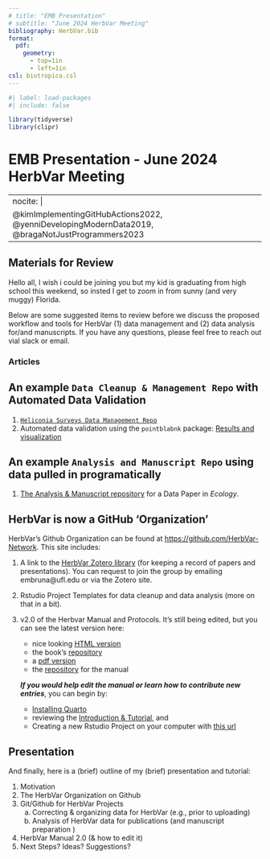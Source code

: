 ```yaml
---
# title: "EMB Presentation"
# subtitle: "June 2024 HerbVar Meeting"
bibliography: HerbVar.bib
format: 
  pdf:
    geometry: 
      - top=1in
      - left=1in
csl: biotropica.csl
---
```


```r
#| label: load-packages
#| include: false

library(tidyverse)
library(clipr)
```
<!-- add this? https://www.emilyriederer.com/post/data-valid-lightweight/ -->


# EMB Presentation - June 2024 HerbVar Meeting

---
nocite: |
    @kimImplementingGitHubActions2022, @yenniDevelopingModernData2019, @bragaNotJustProgrammers2023
---

## Materials for Review

Hello all, I wish i could be joining you but my kid is graduating from high school this weekend, so insted I get to zoom in from sunny (and very muggy) Florida. 

Below are some suggested items to review before we discuss the proposed workflow and tools for HerbVar (1) data management and (2) data analysis for/and manuscripts. If you have any questions, please feel free to reach out vial slack or email.  

### Articles  

::: {#refs}
:::

## An example `Data Cleanup & Management Repo` with Automated Data Validation

1. [`Heliconia Surveys Data Management Repo`](https://github.com/BrunaLab/HeliconiaSurveys)
2. Automated data validation using the `pointblabnk` package: [Results and visualization](https://brunalab.github.io/HeliconiaSurveys/survey_validation/survey_validation.html)

## An example `Analysis and Manuscript Repo` using data pulled in programatically

1. [The Analysis & Manuscript repository](https://github.com/BrunaLab/Bruna_etal_HeliconiaDataPaper) for a Data Paper in _Ecology_.

## HerbVar is now a GitHub 'Organization'

HerbVar's Github Organization can be found at [https://github.com/HerbVar-Network](https://github.com/HerbVar-Network). This site includes: 

1. A link to the [HerbVar Zotero library](https://www.zotero.org/groups/5539815/herbvar) (for keeping a record of papers and presentations). You can request to join the group by emailing embruna@ufl.edu or via the Zotero site.

2. Rstudio Project Templates for data cleanup and data analysis (more on that in a bit). 

3. v2.0 of the Herbvar Manual and Protocols. It's still being edited, but you can see the latest version here: 

    - nice looking [HTML version](https://herbvar-network.github.io/herbvar_manual/)
    - the book's [repository](https://github.com/HerbVar-Network/herbvar_manual)
    - a [pdf version](https://github.com/HerbVar-Network/herbvar_manual/blob/c16cb0533026ed18a834b3b5b25e52aa76436ff3/_book/HerbVar-Project-Manual---Field-Protocols.pdf) 
    - the [repository](https://github.com/HerbVar-Network/herbvar_manual) for the manual

    ***If you would help edit the manual or learn how to contribute new entries***, you can begin by:  
  
   - [Installing Quarto](https://quarto.org/docs/get-started/) 
   - reviewing the [Introduction & Tutorial](https://quarto.org/docs/get-started/hello/rstudio.html), and 
   - Creating a new Rstudio Project on your computer with [this url](https://github.com/HerbVar-Network/herbvar_manual.git) 


## Presentation 

And finally, here is a (brief) outline of my (brief) presentation and tutorial:

1. Motivation
2. The HerbVar Organization on Github 
3. Git/Github for HerbVar Projects
    a. Correcting & organizing data for HerbVar (e.g., prior to uploading)
    b. Analysis of HerbVar data for publications (and manuscript preparation ) 
4. HerbVar Manual 2.0 (& how to edit it)
5. Next Steps? Ideas? Suggestions?

